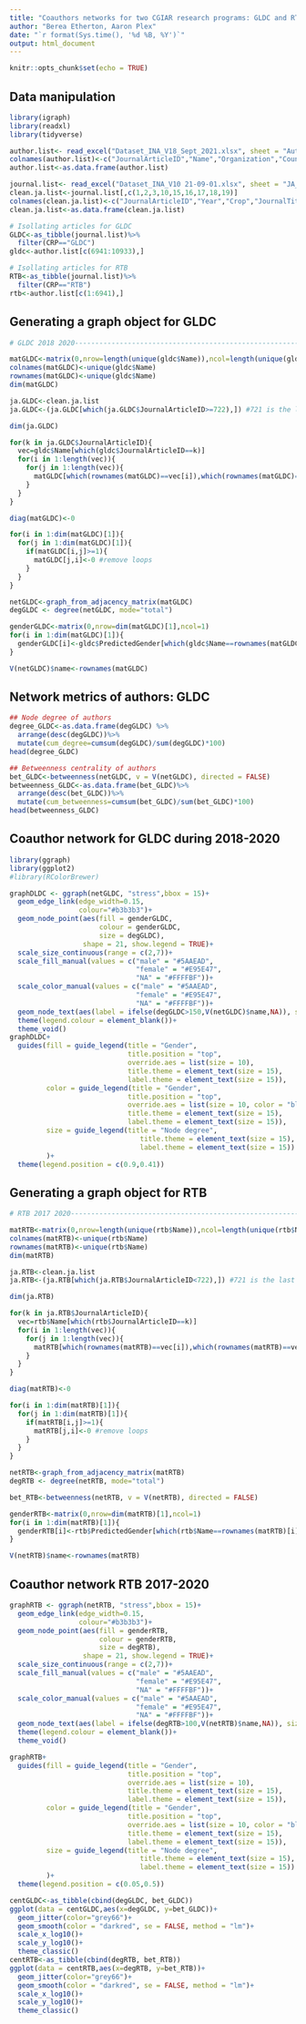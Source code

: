 ---
title: "Coauthors networks for two CGIAR research programs: GLDC and RTB"
author: "Berea Etherton, Aaron Plex"
date: "`r format(Sys.time(), '%d %B, %Y')`"
output: html_document
---

```{r setup, include=FALSE}
knitr::opts_chunk$set(echo = TRUE)
```

## Data manipulation

```{r, message=FALSE, warning=FALSE}
library(igraph)
library(readxl)
library(tidyverse)

author.list<- read_excel("Dataset_INA_V18_Sept_2021.xlsx", sheet = "Authors_list")
colnames(author.list)<-c("JournalArticleID","Name","Organization","Country","PredictedGender","GenderAccuracy")
author.list<-as.data.frame(author.list)

journal.list<- read_excel("Dataset_INA_V10 21-09-01.xlsx", sheet = "JA_list")
clean.ja.list<-journal.list[,c(1,2,3,10,15,16,17,18,19)]
colnames(clean.ja.list)<-c("JournalArticleID","Year","Crop","JournalTitle","ResearchArea","ResearchCountry","Commodity","FlagShipName","FlagshipCode")
clean.ja.list<-as.data.frame(clean.ja.list)

# Isollating articles for GLDC
GLDC<-as_tibble(journal.list)%>%
  filter(CRP=="GLDC")
gldc<-author.list[c(6941:10933),]

# Isollating articles for RTB
RTB<-as_tibble(journal.list)%>%
  filter(CRP=="RTB")
rtb<-author.list[c(1:6941),]
```


## Generating a graph object for GLDC

```{r}
# GLDC 2018 2020----------------------------------------------------------------

matGLDC<-matrix(0,nrow=length(unique(gldc$Name)),ncol=length(unique(gldc$Name))) #adj matrix for authors
colnames(matGLDC)<-unique(gldc$Name)
rownames(matGLDC)<-unique(gldc$Name)
dim(matGLDC)

ja.GLDC<-clean.ja.list 
ja.GLDC<-(ja.GLDC[which(ja.GLDC$JournalArticleID>=722),]) #721 is the last row of RTB articles

dim(ja.GLDC)

for(k in ja.GLDC$JournalArticleID){
  vec=gldc$Name[which(gldc$JournalArticleID==k)]
  for(i in 1:length(vec)){
    for(j in 1:length(vec)){
      matGLDC[which(rownames(matGLDC)==vec[i]),which(rownames(matGLDC)==vec[j])]<-1 #if two scientists co-authored, put a 1 in the adj matrix
    }
  }
}

diag(matGLDC)<-0

for(i in 1:dim(matGLDC)[1]){
  for(j in 1:dim(matGLDC)[1]){
    if(matGLDC[i,j]>=1){
      matGLDC[j,i]<-0 #remove loops
    }
  }
}

netGLDC<-graph_from_adjacency_matrix(matGLDC)
degGLDC <- degree(netGLDC, mode="total") 

genderGLDC<-matrix(0,nrow=dim(matGLDC)[1],ncol=1)
for(i in 1:dim(matGLDC)[1]){
  genderGLDC[i]<-gldc$PredictedGender[which(gldc$Name==rownames(matGLDC)[i])[1]]
}

V(netGLDC)$name<-rownames(matGLDC)
```

## Network metrics of authors: GLDC
```{r, message=FALSE}
## Node degree of authors
degree_GLDC<-as.data.frame(degGLDC) %>%
  arrange(desc(degGLDC))%>%
  mutate(cum_degree=cumsum(degGLDC)/sum(degGLDC)*100)
head(degree_GLDC)

## Betweenness centrality of authors
bet_GLDC<-betweenness(netGLDC, v = V(netGLDC), directed = FALSE)
betweenness_GLDC<-as.data.frame(bet_GLDC)%>%
  arrange(desc(bet_GLDC))%>%
  mutate(cum_betweenness=cumsum(bet_GLDC)/sum(bet_GLDC)*100)
head(betweenness_GLDC)
```


## Coauthor network for GLDC during 2018-2020

```{r, fig.width=14.5, fig.height=17, dpi=100}
library(ggraph)
library(ggplot2)
#library(RColorBrewer)

graphDLDC <- ggraph(netGLDC, "stress",bbox = 15)+
  geom_edge_link(edge_width=0.15,
                 colour="#b3b3b3")+
  geom_node_point(aes(fill = genderGLDC,
                      colour = genderGLDC,
                      size = degGLDC), 
                  shape = 21, show.legend = TRUE)+
  scale_size_continuous(range = c(2,7))+
  scale_fill_manual(values = c("male" = "#5AAEAD",
                               "female" = "#E95E47",
                               "NA" = "#FFFFBF"))+
  scale_color_manual(values = c("male" = "#5AAEAD",
                               "female" = "#E95E47",
                               "NA" = "#FFFFBF"))+
  geom_node_text(aes(label = ifelse(degGLDC>150,V(netGLDC)$name,NA)), size=log10(degGLDC)*3, repel = TRUE)+
  theme(legend.colour = element_blank())+
  theme_void()
graphDLDC+
  guides(fill = guide_legend(title = "Gender",
                             title.position = "top",
                             override.aes = list(size = 10),
                             title.theme = element_text(size = 15),
                             label.theme = element_text(size = 15)),
         color = guide_legend(title = "Gender",
                             title.position = "top",
                             override.aes = list(size = 10, color = "black"),
                             title.theme = element_text(size = 15),
                             label.theme = element_text(size = 15)),
         size = guide_legend(title = "Node degree", 
                                title.theme = element_text(size = 15), 
                                label.theme = element_text(size = 15))
         )+
  theme(legend.position = c(0.9,0.41))
```



## Generating a graph object for RTB
```{r}
# RTB 2017 2020----------------------------------------------------------------

matRTB<-matrix(0,nrow=length(unique(rtb$Name)),ncol=length(unique(rtb$Name))) #adj matrix for authors
colnames(matRTB)<-unique(rtb$Name)
rownames(matRTB)<-unique(rtb$Name)
dim(matRTB)

ja.RTB<-clean.ja.list 
ja.RTB<-(ja.RTB[which(ja.RTB$JournalArticleID<722),]) #721 is the last row of RTB articles

dim(ja.RTB)

for(k in ja.RTB$JournalArticleID){
  vec=rtb$Name[which(rtb$JournalArticleID==k)]
  for(i in 1:length(vec)){
    for(j in 1:length(vec)){
      matRTB[which(rownames(matRTB)==vec[i]),which(rownames(matRTB)==vec[j])]<-1 #if two scientists co-authored at least one article, put a 1 in the adj matrix
    }
  }
}

diag(matRTB)<-0

for(i in 1:dim(matRTB)[1]){
  for(j in 1:dim(matRTB)[1]){
    if(matRTB[i,j]>=1){
      matRTB[j,i]<-0 #remove loops
    }
  }
}

netRTB<-graph_from_adjacency_matrix(matRTB)
degRTB <- degree(netRTB, mode="total") 

bet_RTB<-betweenness(netRTB, v = V(netRTB), directed = FALSE)

genderRTB<-matrix(0,nrow=dim(matRTB)[1],ncol=1)
for(i in 1:dim(matRTB)[1]){
  genderRTB[i]<-rtb$PredictedGender[which(rtb$Name==rownames(matRTB)[i])[1]]
}

V(netRTB)$name<-rownames(matRTB)
```


## Coauthor network RTB 2017-2020
```{r, fig.width=14.5, fig.height=17, dpi=200}
graphRTB <- ggraph(netRTB, "stress",bbox = 15)+
  geom_edge_link(edge_width=0.15,
                 colour="#b3b3b3")+
  geom_node_point(aes(fill = genderRTB,
                      colour = genderRTB,
                      size = degRTB), 
                  shape = 21, show.legend = TRUE)+
  scale_size_continuous(range = c(2,7))+
  scale_fill_manual(values = c("male" = "#5AAEAD",
                               "female" = "#E95E47",
                               "NA" = "#FFFFBF"))+
  scale_color_manual(values = c("male" = "#5AAEAD",
                               "female" = "#E95E47",
                               "NA" = "#FFFFBF"))+
  geom_node_text(aes(label = ifelse(degRTB>100,V(netRTB)$name,NA)), size=log10(degRTB)*3, repel = TRUE)+
  theme(legend.colour = element_blank())+
  theme_void()

graphRTB+
  guides(fill = guide_legend(title = "Gender",
                             title.position = "top",
                             override.aes = list(size = 10),
                             title.theme = element_text(size = 15),
                             label.theme = element_text(size = 15)),
         color = guide_legend(title = "Gender",
                             title.position = "top",
                             override.aes = list(size = 10, color = "black"),
                             title.theme = element_text(size = 15),
                             label.theme = element_text(size = 15)),
         size = guide_legend(title = "Node degree", 
                                title.theme = element_text(size = 15), 
                                label.theme = element_text(size = 15))
         )+
  theme(legend.position = c(0.05,0.5))
```



```{r}
centGLDC<-as_tibble(cbind(degGLDC, bet_GLDC))
ggplot(data = centGLDC,aes(x=degGLDC, y=bet_GLDC))+
  geom_jitter(color="grey66")+
  geom_smooth(color = "darkred", se = FALSE, method = "lm")+
  scale_x_log10()+
  scale_y_log10()+
  theme_classic()
centRTB<-as_tibble(cbind(degRTB, bet_RTB))
ggplot(data = centRTB,aes(x=degRTB, y=bet_RTB))+
  geom_jitter(color="grey66")+
  geom_smooth(color = "darkred", se = FALSE, method = "lm")+
  scale_x_log10()+
  scale_y_log10()+
  theme_classic()
```



